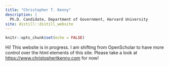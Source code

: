 ```yaml
---
title: "Christopher T. Kenny"
description: |
  Ph.D. Candidate, Department of Government, Harvard University
site: distill::distill_website
---
```


```r
knitr::opts_chunk$set(echo = FALSE)
```

Hi! This website is in progress. I am shifting from OpenScholar to have more control over the html elements of this site. Please take a look at [https://www.christophertkenny.com](https://www.christophertkenny.com) for now!